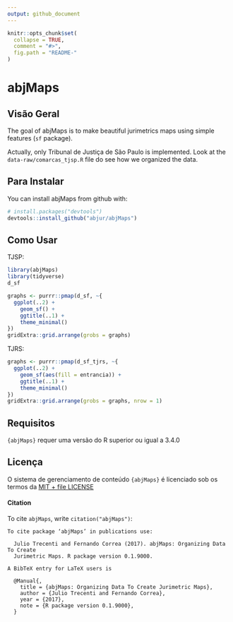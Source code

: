 ```yaml
---
output: github_document
---
```



```r
knitr::opts_chunk$set(
  collapse = TRUE,
  comment = "#>",
  fig.path = "README-"
)
```
<!-- badges: start -->

<!-- badges: end -->

# abjMaps

## Visão Geral 

The goal of abjMaps is to make beautiful jurimetrics maps using simple features (`sf` package). 

Actually, only Tribunal de Justiça de São Paulo is implemented. Look at the `data-raw/comarcas_tjsp.R` file do see how we organized the data.

## Para Instalar

You can install abjMaps from github with:

```r
# install.packages("devtools")
devtools::install_github("abjur/abjMaps")
```

## Como Usar 

TJSP:

```r
library(abjMaps)
library(tidyverse)
d_sf
```

```r
graphs <- purrr::pmap(d_sf, ~{
  ggplot(..2) +        
    geom_sf() +       
    ggtitle(..1) +     
    theme_minimal() 
})
gridExtra::grid.arrange(grobs = graphs)
```

TJRS:

```r
graphs <- purrr::pmap(d_sf_tjrs, ~{
  ggplot(..2) +        
    geom_sf(aes(fill = entrancia)) +       
    ggtitle(..1) +     
    theme_minimal() 
})
gridExtra::grid.arrange(grobs = graphs, nrow = 1)
```

## Requisitos 

`{abjMaps}` requer uma versão do R superior ou igual a 3.4.0 

## Licença  

O sistema de gerenciamento de conteúdo `{abjMaps}` é licenciado sob os termos da [MIT + file LICENSE](https://github.com/abjur/abjMaps/blob/master/LICENSE) 

#### Citation

To cite `abjMaps`, write `citation("abjMaps")`:

```
To cite package ‘abjMaps’ in publications use:

  Julio Trecenti and Fernando Correa (2017). abjMaps: Organizing Data To Create
  Jurimetric Maps. R package version 0.1.9000.

A BibTeX entry for LaTeX users is

  @Manual{,
    title = {abjMaps: Organizing Data To Create Jurimetric Maps},
    author = {Julio Trecenti and Fernando Correa},
    year = {2017},
    note = {R package version 0.1.9000},
  }
```

